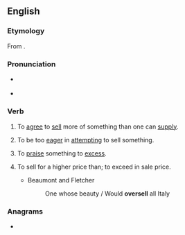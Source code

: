 ==English==

===Etymology===
From {{prefix|en|over|sell}}.

===Pronunciation===
* {{a|US}} {{IPA|/oʊ.vɚ.sɛl/|lang=en}}
* {{rhymes|ɛl|lang=en}}

===Verb===
{{en-verb|oversells|overselling|oversold}}

# {{lb|en|transitive}} To [[agree]] to [[sell]] more of something than one can [[supply]].
# {{lb|en|transitive}} To be too [[eager]] in [[attempting]] to sell something.
# {{lb|en|transitive}} To [[praise]] something to [[excess]].
# {{lb|en|transitive|obsolete}} To sell for a higher price than; to exceed in sale price.
#* Beaumont and Fletcher
#*: One whose beauty / Would '''oversell''' all Italy

===Anagrams===
* {{anagrams|en|a=eellorsv|Voellers|verolles}}